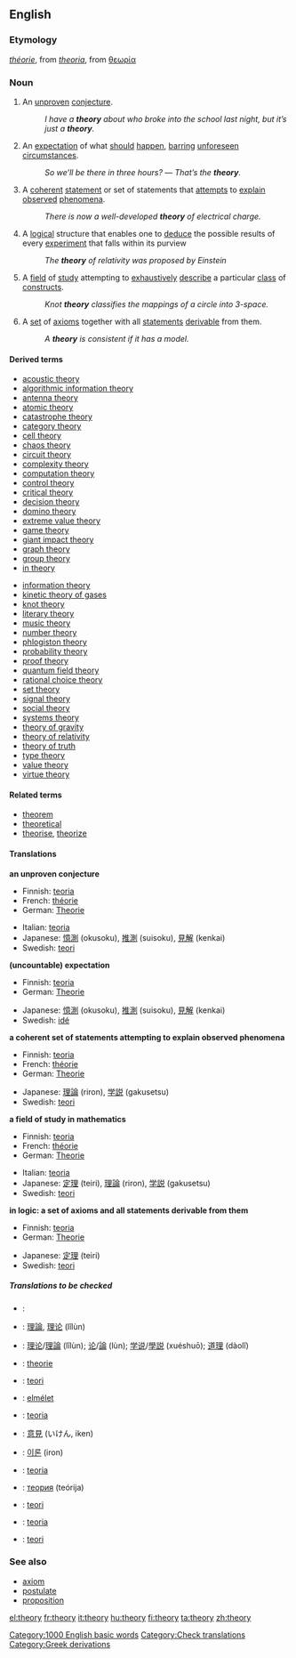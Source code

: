 ==English==
===Etymology===
{{F.}} ''[[théorie]]'', from {{L.}} ''[[theoria]]'', from {{Gr.}} [[θεωρία]]

===Noun===
[[Category:1000 English basic words]]
{{en-noun|theory|theories}}

#{{countable}} An [[unproven]] [[conjecture]].
#: ''I have a '''theory''' about who broke into the school last night, but it’s just a '''theory'''.''
#{{uncountable}} An [[expectation]] of what [[should]] [[happen]], [[barring]] [[unforeseen]] [[circumstances]].
#: ''So we’ll be there in three hours?'' — ''That’s the '''theory'''.''
#{{countable}} {{science}}  A [[coherent]] [[statement]] or set of statements that [[attempt]]s to [[explain]] [[observe]]d [[phenomenon|phenomena]].  
#: ''There is now a well-developed '''theory''' of electrical charge.''
#{{countable}} {{science}}  A [[logical]] structure that enables one to [[deduce]] the possible results of every [[experiment]] that falls within its purview
#: ''The '''theory''' of relativity was proposed by Einstein''
#{{uncountable}} {{mathematics}} A [[field]] of [[study]] attempting to [[exhaustive]]ly [[describe]] a particular [[class]] of [[construct]]s. <!-- Not quite broad enough to include "music theory". Where do we put that? -->
#: ''Knot '''theory''' classifies the mappings of a circle into 3-space.''
#{{countable}} {{logic}} A [[set]] of [[axiom]]s together with all [[statement]]s [[derivable]] from them.
#: ''A '''theory''' is consistent if it has a model.''

====Derived terms====
{{top2}}
*[[acoustic theory]]
*[[algorithmic information theory]]
*[[antenna theory]]
*[[atomic theory]]
*[[catastrophe theory]]
*[[category theory]]
*[[cell theory]]
*[[chaos theory]]
*[[circuit theory]]
*[[complexity theory]]
*[[computation theory]]
*[[control theory]]
*[[critical theory]]
*[[decision theory]]
*[[domino theory]]
*[[extreme value theory]]
*[[game theory]]
*[[giant impact theory]]
*[[graph theory]]
*[[group theory]]
*[[in theory]]
{{mid2}}
*[[information theory]]
*[[kinetic theory of gases]]
*[[knot theory]]
*[[literary theory]]
*[[music theory]]
*[[number theory]]
*[[phlogiston theory]]
*[[probability theory]]
*[[proof theory]]
*[[quantum field theory]]
*[[rational choice theory]]
*[[set theory]]
*[[signal theory]]
*[[social theory]]
*[[systems theory]]
*[[theory of gravity]]
*[[theory of relativity]]
*[[theory of truth]]
*[[type theory]]
*[[value theory]]
*[[virtue theory]]
{{bottom}}

====Related terms====
*[[theorem]]
*[[theoretical]]
*[[theorise]], [[theorize]]

====Translations====
'''an unproven conjecture'''
{{top}}
*Finnish: [[teoria]]
*French: [[théorie]] {{f}}
*German: [[Theorie]] {{f}}
{{mid}}
*Italian: [[teoria]] {{f}}
*Japanese: [[憶測]] (okusoku), [[推測]] (suisoku), [[見解]] (kenkai)
*Swedish: [[teori]] {{c}}
{{bottom}}

'''(uncountable) expectation'''
{{top}}
*Finnish: [[teoria]]
*German: [[Theorie]] {{f}}
{{mid}}
*Japanese: [[憶測]] (okusoku), [[推測]] (suisoku), [[見解]] (kenkai)
*Swedish: [[idé]] {{c}}
{{bottom}}

'''a coherent set of statements attempting to explain observed phenomena'''
{{top}}
*Finnish: [[teoria]]
*French: [[théorie]] {{f}}
*German: [[Theorie]] {{f}}
{{mid}}
*Japanese: [[理論]] (riron), [[学説]] (gakusetsu)
*Swedish: [[teori]] {{c}}
{{bottom}}

'''a field of study in mathematics'''
{{top}}
*Finnish: [[teoria]]
*French: [[théorie]] {{f}}
*German: [[Theorie]] {{f}}
{{mid}}
*Italian: [[teoria]] {{f}}
*Japanese: [[定理]] (teiri), [[理論]] (riron), [[学説]] (gakusetsu)
*Swedish: [[teori]] {{c}}
{{bottom}}

'''in logic: a set of axioms and all statements derivable from them'''
{{top}}
*Finnish: [[teoria]]
*German: [[Theorie]] {{f}}
{{mid}}
*Japanese: [[定理]] (teiri)
*Swedish: [[teori]] {{c}}
{{bottom}}

=====Translations to be checked=====
{{checktrans}}
{{top}}
*{{ttbc|Arabic}}: {{ARchar|[[نظرية]]}} {{Unicode|(naʐaríya)}} {{f}}
*{{ttbc|Chinese}}: [[理論]], [[理论]] (lǐlùn)
*{{ttbc|Chinese}}: [[理论]]/[[理論]] (lǐlùn); [[论]]/[[論]] (lùn); [[学说]]/[[學説]] (xuéshuō); [[道理]] (dàolǐ)
*{{ttbc|Dutch}}: [[theorie]] {{f}}
*{{ttbc|Indonesian}}: [[teori]]
*{{ttbc|Hungarian}}: [[elmélet]]
{{mid}}
*{{ttbc|Italian}}: [[teoria]] {{f}}
*{{ttbc|Japanese}}: [[意見]] (いけん, iken)
*{{ttbc|Korean}}: [[이론]] (iron)
*{{ttbc|Portuguese}}: [[teoria]] {{f}}
*{{ttbc|Russian}}: [[теория]] (teórija) {{f}}
*{{ttbc|Norwegian}}: [[teori]] {{m}}
*{{ttbc|Spanish}}: [[teoria]] {{f}}
*{{ttbc|Turkish}}: [[teori]]
{{bottom}}

===See also===
*[[axiom]]
*[[postulate]]
*[[proposition]]

[[Category:Check translations]]
[[Category:Greek derivations]]

[[el:theory]]
[[fr:theory]]
[[it:theory]]
[[hu:theory]]
[[fi:theory]]
[[ta:theory]]
[[zh:theory]]